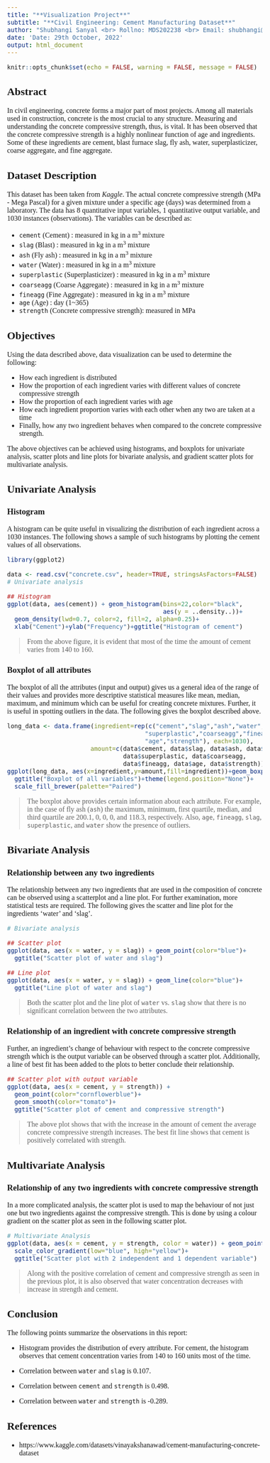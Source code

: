 ---
title: "**Visualization Project**"
subtitle: "**Civil Engineering: Cement Manufacturing Dataset**"
author: "Shubhangi Sanyal <br> Rollno: MDS202238 <br> Email: shubhangi@cmi.ac.in"
date: 'Date: 29th October, 2022'
output: html_document
---
<style type="text/css">
  body{
  font-size: 12pt;
  font-family: lustria, san-serif
}
</style>

```{r setup, include=FALSE}
knitr::opts_chunk$set(echo = FALSE, warning = FALSE, message = FALSE)
```


## **Abstract**

In civil engineering, concrete forms a major part of most projects. Among all materials used in construction, concrete is the most crucial to any structure. Measuring and understanding the concrete compressive strength, thus, is vital. It has been observed that the concrete compressive strength is a highly nonlinear function of age and ingredients. Some of these ingredients are cement, blast furnace slag, fly ash, water, superplasticizer, coarse aggregate, and fine aggregate.

## **Dataset Description**

This dataset has been taken from *Kaggle*. The actual concrete compressive strength (MPa - Mega Pascal) for a given mixture under a specific age (days) was determined from a laboratory. The data has 8 quantitative input variables, 1 quantitative output variable, and 1030 instances (observations). The variables can be described as:

- `cement` (Cement) : measured in kg in a m^3^ mixture
- `slag` (Blast) : measured in kg in a m^3^ mixture
- `ash` (Fly ash) : measured in kg in a m^3^ mixture
- `water` (Water) : measured in kg in a m^3^ mixture
- `superplastic` (Superplasticizer) : measured in kg in a m^3^ mixture
- `coarseagg` (Coarse Aggregate) : measured in kg in a m^3^ mixture
- `fineagg` (Fine Aggregate) : measured in kg in a m^3^ mixture
- `age` (Age) : day (1~365)
- `strength` (Concrete compressive strength): measured in MPa

## **Objectives**

Using the data described above, data visualization can be used to determine the following:

- How each ingredient is distributed
- How the proportion of each ingredient varies with different values of concrete compressive strength
- How the proportion of each ingredient varies with age
- How each ingredient proportion varies with each other when any two are taken at a time
- Finally, how any two ingredient behaves when compared to the concrete compressive strength.<br>

The above objectives can be achieved using histograms, and boxplots for univariate analysis, scatter plots and line plots for bivariate analysis, and gradient scatter plots for multivariate analysis. 

## **Univariate Analysis**

### Histogram

A histogram can be quite useful in visualizing the distribution of each ingredient across a 1030 instances. The following shows a sample of such histograms by plotting the cement values of all observations.

```{r, echo=FALSE, include=FALSE}
library(ggplot2)
```

```{r}
data <- read.csv("concrete.csv", header=TRUE, stringsAsFactors=FALSE)
# Univariate analysis

## Histogram
ggplot(data, aes(cement)) + geom_histogram(bins=22,color="black",
                                           aes(y = ..density..))+
  geom_density(lwd=0.7, color=2, fill=2, alpha=0.25)+
  xlab("Cement")+ylab("Frequency")+ggtitle("Histogram of cement")
```

> From the above figure, it is evident that most of the time the amount of cement varies from 140 to 160.

### Boxplot of all attributes
The boxplot of all the attributes (input and output) gives us a general idea of the range of their values and provides more descriptive statistical measures like mean, median, maximum, and minimum which can be useful for creating concrete mixtures. Further, it is useful in spotting outliers in the data. The following gives the boxplot described above.

```{r}
long_data <- data.frame(ingredient=rep(c("cement","slag","ash","water",
                                      "superplastic","coarseagg","fineagg",
                                      "age","strength"), each=1030),
                       amount=c(data$cement, data$slag, data$ash, data$water, 
                                data$superplastic, data$coarseagg, 
                                data$fineagg, data$age, data$strength))
ggplot(long_data, aes(x=ingredient,y=amount,fill=ingredient))+geom_boxplot()+
  ggtitle("Boxplot of all variables")+theme(legend.position="None")+ 
  scale_fill_brewer(palette="Paired")
```

> The boxplot above provides certain information about each attribute. For example, in the case of fly ash (`ash`) the maximum, minimum, first quartile, median, and third quartile are 200.1, 0, 0, 0, and 118.3, respectively. Also, `age`, `fineagg`, `slag`, `superplastic`, and `water` show the presence of outliers.

## **Bivariate Analysis**

### Relationship between any two ingredients

The relationship between any two ingredients that are used in the composition of concrete can be observed using a scatterplot and a line plot. For further examination, more statistical tests are required. The following gives the scatter and line plot for the ingredients ‘water’ and ‘slag’.

```{r}
# Bivariate analysis

## Scatter plot 
ggplot(data, aes(x = water, y = slag)) + geom_point(color="blue")+
  ggtitle("Scatter plot of water and slag")

## Line plot
ggplot(data, aes(x = water, y = slag)) + geom_line(color="blue")+
  ggtitle("Line plot of water and slag")
```

> Both the scatter plot and the line plot of `water` vs. `slag` show that there is no significant correlation between the two attributes.

### Relationship of an ingredient with concrete compressive strength

Further, an ingredient’s change of behaviour with respect to the concrete compressive strength which is the output variable can be observed through a scatter plot. Additionally, a line of best fit has been added to the plots to better conclude their relationship.

```{r}
## Scatter plot with output variable
ggplot(data, aes(x = cement, y = strength)) + 
  geom_point(color="cornflowerblue")+
  geom_smooth(color="tomato")+
  ggtitle("Scatter plot of cement and compressive strength")
```

> The above plot shows that with the increase in the amount of cement the average concrete compressive strength increases. The best fit line shows that cement is positively correlated with strength.

## **Multivariate Analysis**

### Relationship of any two ingredients with concrete compressive strength

In a more complicated analysis, the scatter plot is used to map the behaviour of not just one but two ingredients against the compressive strength. This is done by using a colour gradient on the scatter plot as seen in the following scatter plot. 

```{r}
# Multivariate Analysis
ggplot(data, aes(x = cement, y = strength, color = water)) + geom_point(size=1.7)+
  scale_color_gradient(low="blue", high="yellow")+
  ggtitle("Scatter plot with 2 independent and 1 dependent variable")
```

> Along with the positive correlation of cement and compressive strength as seen in the previous plot, it is also observed that water concentration decreases with increase in strength and cement.

## **Conclusion**

The following points summarize the observations in this report:

- Histogram provides the distribution of every attribute. For cement, the histogram observes that cement concentration varies from 140 to 160 units most of the time.

- Correlation between `water` and `slag` is 0.107.

- Correlation between `cement` and `strength` is 0.498.

- Correlation between `water` and `strength` is -0.289.

## **References**

- https://www.kaggle.com/datasets/vinayakshanawad/cement-manufacturing-concrete-dataset
